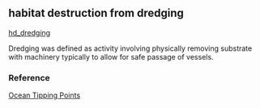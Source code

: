 ## habitat destruction from dredging

[hd_dredging](https://github.com/OHI-Science/mhi/blob/master/region2017/layers/)

Dredging was defined as activity involving physically removing substrate with machinery typically to allow for safe passage of vessels.

### Reference

[Ocean Tipping Points](http://www.pacioos.hawaii.edu/projects/oceantippingpoints/#data)
